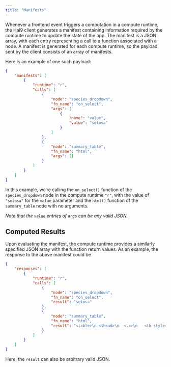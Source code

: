 ```yaml
---
title: "Manifests"
---
```


Whenever a frontend event triggers a computation in a compute runtime, the Hal9 client generates a manifest containing
information required by the compute runtime to update the state of the app. The manifest is a JSON array, with each
entry representing a call to a function associated with a node. A manifest is generated for each compute runtime, so the
payload sent by the client consists of an array of manifests.

Here is an example of one such payload:

```json
{
    "manifests": [
        {
            "runtime": "r",
            "calls": [
                {
                    "node": "species_dropdown",
                    "fn_name": "on_select",
                    "args": [
                        {
                            "name": "value",
                            "value": "setosa"
                        }
                    ]
                },
                {
                    "node": "summary_table",
                    "fn_name": "html",
                    "args": []
                }
            ]
        }
    ]
}
```

In this example, we're calling the `on_select()` function of the `species_dropdown` node in the compute runtime `"r"`,
with the value of `"setosa"` for the `value` parameter and the `html()` function of the `summary_table` node with no
arguments.

*Note that the `value` entries of `args` can be any valid JSON.*

## Computed Results

Upon evaluating the manifest, the compute runtime provides a similarly specified JSON array with the function return
values. As an example, the response to the above manifest could be

```json
{
    "responses": [
        {
            "runtime": "r",
            "calls": [
                {
                    "node": "species_dropdown",
                    "fn_name": "on_select",
                    "result": "setosa"
                },
                {
                    "node": "summary_table",
                    "fn_name": "html",
                    "result": "<table>\n <thead>\n  <tr>\n   <th style=\"text-align:right;\"> avg_petal_length <\/th>\n  <\/tr>\n <\/thead>\n<tbody>\n  <tr>\n   <td style=\"text-align:right;\"> 1.462 <\/td>\n  <\/tr>\n<\/tbody>\n<\/table>" 
                }
            ]
        }
    ]
}
```

Here, the `result` can also be arbitrary valid JSON.